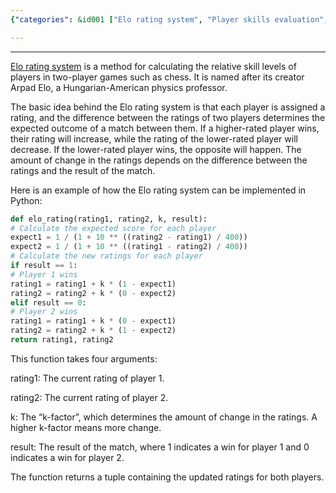 ```yaml
---
{"categories": &id001 ["Elo rating system", "Player skills evaluation", "Two-player games", "Chess", "Python code", "Rating updates", "k-factor"], "category": "Python Programming", "date": "2022-12-18 18:42:44", "description": "The Elo rating system is a widely-used method for evaluating the relative skills of players in two-player games such as chess. It assigns ratings to players and updates them based on the results of their matches. The Python code provided here demonstrates how to implement the Elo rating system, taking into account a k-factor that determines the magnitude of the change in player ratings.", "tags": *id001, "title": "elo rating system"}

---
```


------

[Elo rating system](https://github.com/theubermanishere/elo-rating-system) is a method for calculating the relative skill levels of players in two-player games such as chess. It is named after its creator Arpad Elo, a Hungarian-American physics professor.

The basic idea behind the Elo rating system is that each player is assigned a rating, and the difference between the ratings of two players determines the expected outcome of a match between them. If a higher-rated player wins, their rating will increase, while the rating of the lower-rated player will decrease. If the lower-rated player wins, the opposite will happen. The amount of change in the ratings depends on the difference between the ratings and the result of the match.

Here is an example of how the Elo rating system can be implemented in Python:
```python
def elo_rating(rating1, rating2, k, result):
# Calculate the expected score for each player
expect1 = 1 / (1 + 10 ** ((rating2 - rating1) / 400))
expect2 = 1 / (1 + 10 ** ((rating1 - rating2) / 400))
# Calculate the new ratings for each player
if result == 1:
# Player 1 wins
rating1 = rating1 + k * (1 - expect1)
rating2 = rating2 + k * (0 - expect2)
elif result == 0:
# Player 2 wins
rating1 = rating1 + k * (0 - expect1)
rating2 = rating2 + k * (1 - expect2)
return rating1, rating2

```

This function takes four arguments:

rating1: The current rating of player 1.

rating2: The current rating of player 2.

k: The "k-factor", which determines the amount of change in the ratings. A higher k-factor means more change.

result: The result of the match, where 1 indicates a win for player 1 and 0 indicates a win for player 2.

The function returns a tuple containing the updated ratings for both players.

